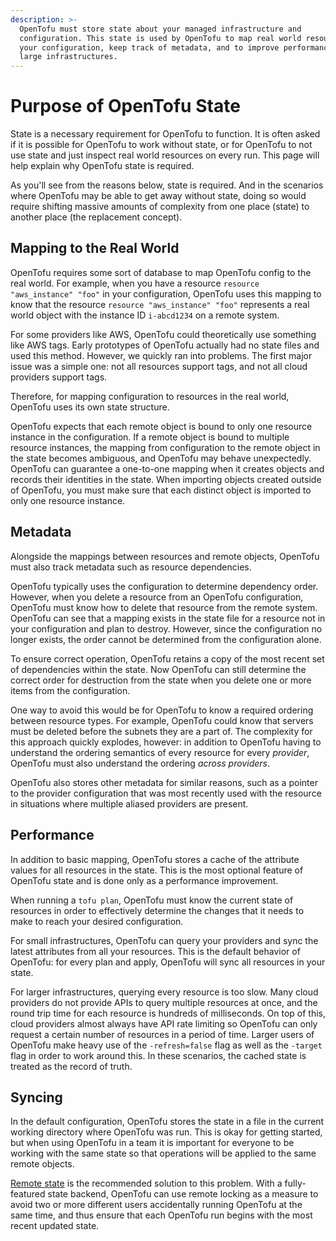 ```yaml
---
description: >-
  OpenTofu must store state about your managed infrastructure and
  configuration. This state is used by OpenTofu to map real world resources to
  your configuration, keep track of metadata, and to improve performance for
  large infrastructures.
---
```


# Purpose of OpenTofu State

State is a necessary requirement for OpenTofu to function. It is often
asked if it is possible for OpenTofu to work without state, or for OpenTofu
to not use state and just inspect real world resources on every run. This page
will help explain why OpenTofu state is required.

As you'll see from the reasons below, state is required. And in the scenarios
where OpenTofu may be able to get away without state, doing so would require
shifting massive amounts of complexity from one place (state) to another place
(the replacement concept).

## Mapping to the Real World

OpenTofu requires some sort of database to map OpenTofu config to the real
world. For example, when you have a resource `resource "aws_instance" "foo"` in your
configuration, OpenTofu uses this mapping to know that the resource `resource "aws_instance" "foo"`
represents a real world object with the instance ID `i-abcd1234` on a remote system.

For some providers like AWS, OpenTofu could theoretically use something like
AWS tags. Early prototypes of OpenTofu actually had no state files and used
this method. However, we quickly ran into problems. The first major issue was
a simple one: not all resources support tags, and not all cloud providers
support tags.

Therefore, for mapping configuration to resources in the real world,
OpenTofu uses its own state structure.

OpenTofu expects that each remote object is bound to only one resource instance in the configuration.
If a remote object is bound to multiple resource instances, the mapping from configuration to the remote
object in the state becomes ambiguous, and OpenTofu may behave unexpectedly. OpenTofu can guarantee
a one-to-one mapping when it creates objects and records their identities in the state. 
When importing objects created outside of OpenTofu, you must make sure that each distinct object
is imported to only one resource instance.

## Metadata

Alongside the mappings between resources and remote objects, OpenTofu must
also track metadata such as resource dependencies.

OpenTofu typically uses the configuration to determine dependency order.
However, when you delete a resource from an OpenTofu configuration, OpenTofu
must know how to delete that resource from the remote system. OpenTofu can see that a mapping exists
in the state file for a resource not in your configuration and plan to destroy. However, since
the configuration no longer exists, the order cannot be determined from the
configuration alone.

To ensure correct operation, OpenTofu retains a copy of the most recent set
of dependencies within the state. Now OpenTofu can still determine the correct
order for destruction from the state when you delete one or more items from
the configuration.

One way to avoid this would be for OpenTofu to know a required ordering
between resource types. For example, OpenTofu could know that servers must be
deleted before the subnets they are a part of. The complexity for this approach
quickly explodes, however: in addition to OpenTofu having to understand the
ordering semantics of every resource for every _provider_, OpenTofu must also
understand the ordering _across providers_.

OpenTofu also stores other metadata for similar reasons, such as a pointer
to the provider configuration that was most recently used with the resource
in situations where multiple aliased providers are present.

## Performance

In addition to basic mapping, OpenTofu stores a cache of the attribute
values for all resources in the state. This is the most optional feature of
OpenTofu state and is done only as a performance improvement.

When running a `tofu plan`, OpenTofu must know the current state of
resources in order to effectively determine the changes that it needs to make
to reach your desired configuration.

For small infrastructures, OpenTofu can query your providers and sync the
latest attributes from all your resources. This is the default behavior
of OpenTofu: for every plan and apply, OpenTofu will sync all resources in
your state.

For larger infrastructures, querying every resource is too slow. Many cloud
providers do not provide APIs to query multiple resources at once, and the
round trip time for each resource is hundreds of milliseconds. On top of this,
cloud providers almost always have API rate limiting so OpenTofu can only
request a certain number of resources in a period of time. Larger users
of OpenTofu make heavy use of the `-refresh=false` flag as well as the
`-target` flag in order to work around this. In these scenarios, the cached
state is treated as the record of truth.

## Syncing

In the default configuration, OpenTofu stores the state in a file in the
current working directory where OpenTofu was run. This is okay for getting
started, but when using OpenTofu in a team it is important for everyone
to be working with the same state so that operations will be applied to the
same remote objects.

[Remote state](/docs/language/state/remote) is the recommended solution
to this problem. With a fully-featured state backend, OpenTofu can use
remote locking as a measure to avoid two or more different users accidentally
running OpenTofu at the same time, and thus ensure that each OpenTofu run
begins with the most recent updated state.
